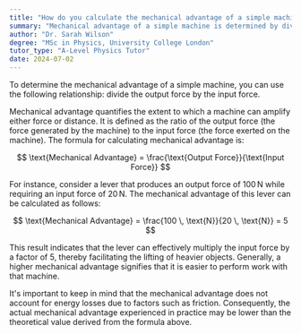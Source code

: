 ```yaml
---
title: "How do you calculate the mechanical advantage of a simple machine?"
summary: "Mechanical advantage of a simple machine is determined by dividing the output force by the input force."
author: "Dr. Sarah Wilson"
degree: "MSc in Physics, University College London"
tutor_type: "A-Level Physics Tutor"
date: 2024-07-02
---
```


To determine the mechanical advantage of a simple machine, you can use the following relationship: divide the output force by the input force.

Mechanical advantage quantifies the extent to which a machine can amplify either force or distance. It is defined as the ratio of the output force (the force generated by the machine) to the input force (the force exerted on the machine). The formula for calculating mechanical advantage is:

$$
\text{Mechanical Advantage} = \frac{\text{Output Force}}{\text{Input Force}}
$$

For instance, consider a lever that produces an output force of $100 \, \text{N}$ while requiring an input force of $20 \, \text{N}$. The mechanical advantage of this lever can be calculated as follows:

$$
\text{Mechanical Advantage} = \frac{100 \, \text{N}}{20 \, \text{N}} = 5
$$

This result indicates that the lever can effectively multiply the input force by a factor of $5$, thereby facilitating the lifting of heavier objects. Generally, a higher mechanical advantage signifies that it is easier to perform work with that machine.

It's important to keep in mind that the mechanical advantage does not account for energy losses due to factors such as friction. Consequently, the actual mechanical advantage experienced in practice may be lower than the theoretical value derived from the formula above.
    